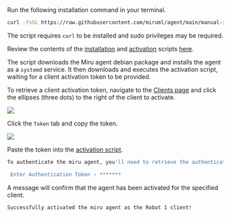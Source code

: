 
Run the following installation command in your terminal.

```bash
curl -fsSL https://raw.githubusercontent.com/miruml/agent/main/manual-install.sh | sh
```

The script requires `curl` to be installed and sudo privileges may be required. 

Review the contents of the [installation](https://github.com/miruml/agent/blob/main/manual-deb-install.sh) and [activation](https://github.com/miruml/agent/blob/main/activate.sh) scripts [here](https://github.com/miruml/agent).

The script downloads the Miru agent debian package and installs the agent as a `systemd` service. It then downloads and executes the activation script, waiting for a client activation token to be provided.

To retrieve a client activation token, navigate to the [Clients page](https://configs.miruml.com/clients) and click the ellipses (three dots) to the right of the client to activate.

<Frame>
    <img src="/images/getting-started/list-clients-page.png" />
</Frame>

Click the `Token` tab and copy the token.

<Frame>
    <img src="/images/getting-started/client-activation-token.png" />
</Frame>

Paste the token into the [activation script](https://github.com/miruml/agent/blob/main/activate.sh).

```bash
To authenticate the miru agent, you'll need to retrieve the authentication token from https://configs.miruml.com/clients for the client you want to authenticate as.

 Enter Authentication Token › *******
```

A message will confirm that the agent has been activated for the specified client.

```bash
Successfully activated the miru agent as the Robot 1 client!
```